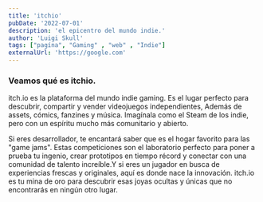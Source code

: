 ```yaml
---
title: 'itchio'
pubDate: '2022-07-01'
description: 'el epicentro del mundo indie.'
author: 'Luigi Skull'
tags: ["pagína", "Gaming" , "web" , "Indie"]
externalUrl: 'https://google.com' 
---
```



### Veamos qué es itchio.


itch.io es la plataforma del mundo indie gaming. Es el lugar perfecto para descubrir, compartir y vender videojuegos independientes, Además de assets, cómics, fanzines y música. Imagínala como el Steam de los indie, pero con un espíritu mucho más comunitario y abierto.

Si eres desarrollador, te encantará saber que es el hogar favorito para las "game jams". Estas competiciones son el laboratorio perfecto para poner a prueba tu ingenio, crear prototipos en tiempo récord y conectar con una comunidad de talento increíble.Y si eres un jugador en busca de experiencias frescas y originales, aquí es donde nace la innovación. itch.io es tu mina de oro para descubrir esas joyas ocultas y únicas que no encontrarás en ningún otro lugar.
